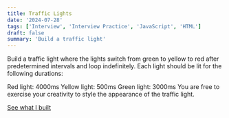 ```yaml
---
title: Traffic Lights
date: '2024-07-28'
tags: ['Interview', 'Interview Practice', 'JavaScript', 'HTML']
draft: false
summary: 'Build a traffic light'
---
```


Build a traffic light where the lights switch from green to yellow to red after predetermined intervals and loop indefinitely. Each light should be lit for the following durations:

Red light: 4000ms
Yellow light: 500ms
Green light: 3000ms
You are free to exercise your creativity to style the appearance of the traffic light.

[See what I built](/javascript-coding/traffic-light)